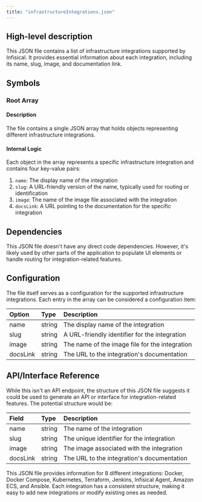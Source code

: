 ```yaml
---
title: "infrastructureIntegrations.json"
---
```


## High-level description
This JSON file contains a list of infrastructure integrations supported by Infisical. It provides essential information about each integration, including its name, slug, image, and documentation link.

## Symbols

### Root Array
#### Description
The file contains a single JSON array that holds objects representing different infrastructure integrations.

#### Internal Logic
Each object in the array represents a specific infrastructure integration and contains four key-value pairs:

1. `name`: The display name of the integration
2. `slug`: A URL-friendly version of the name, typically used for routing or identification
3. `image`: The name of the image file associated with the integration
4. `docsLink`: A URL pointing to the documentation for the specific integration

## Dependencies
This JSON file doesn't have any direct code dependencies. However, it's likely used by other parts of the application to populate UI elements or handle routing for integration-related features.

## Configuration
The file itself serves as a configuration for the supported infrastructure integrations. Each entry in the array can be considered a configuration item:

| Option | Type | Description |
|:-------|:-----|:------------|
| name | string | The display name of the integration |
| slug | string | A URL-friendly identifier for the integration |
| image | string | The name of the image file for the integration |
| docsLink | string | The URL to the integration's documentation |

## API/Interface Reference
While this isn't an API endpoint, the structure of this JSON file suggests it could be used to generate an API or interface for integration-related features. The potential structure would be:

| Field | Type | Description |
|:------|:-----|:------------|
| name | string | The name of the integration |
| slug | string | The unique identifier for the integration |
| image | string | The image associated with the integration |
| docsLink | string | The URL to the integration's documentation |

This JSON file provides information for 8 different integrations: Docker, Docker Compose, Kubernetes, Terraform, Jenkins, Infisical Agent, Amazon ECS, and Ansible. Each integration has a consistent structure, making it easy to add new integrations or modify existing ones as needed.